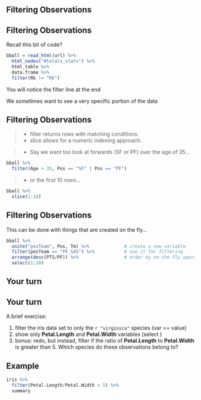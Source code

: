 
## Filtering Observations
## Filtering Observations

Recall this bit of code?

```r
bball = read_html(url) %>% 
  html_nodes("#totals_stats") %>% 
  html_table %>% 
  data.frame %>% 
  filter(Rk != "Rk")
```

You will notice the <span class="func">filter</span> line at the end

We sometimes want to see a very specific portion of the data


## Filtering Observations

>- <span class='func'>filter</span> returns rows with matching conditions.
>- <span class='func'>slice</span> allows for a numeric indexing approach.

>- Say we want too look at forwards (SF or PF) over the age of 35...

```r
bball %>% 
  filter(Age > 35, Pos == "SF" | Pos == "PF")
```

>- or the first 10 rows...

```r
bball %>% 
  slice(1:10)
```


## Filtering Observations

This can be done with things that are created on the fly...

```r
bball %>% 
  unite("posTeam", Pos, Tm) %>%             # create a new variable
  filter(posTeam == "PF_SAS") %>%           # use it for filtering
  arrange(desc(PTS/PF)) %>%                 # order by on-the-fly operation
  select(1:10)
```


## Your turn
## Your turn
A brief exercise:

1. <span class='func'>filter</span> the iris data set to only the `r "virginica"` species (var <span class='func'>==</span> value)
2. show only **Petal.Length** and **Petal.Width** variables (<span class='func'>select</span> )
3. bonus: redo, but instead, filter if the ratio of **Petal.Length** to **Petal.Width** is greater than 5. Which species do these observations belong to?


## Example

```r
iris %>% 
  filter(Petal.Length/Petal.Width > 5) %>% 
  summary
```
